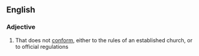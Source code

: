 ==English==
===Adjective===
{{en-adj}}
# That does not [[conform]], either to the rules of an established church, or to official regulations